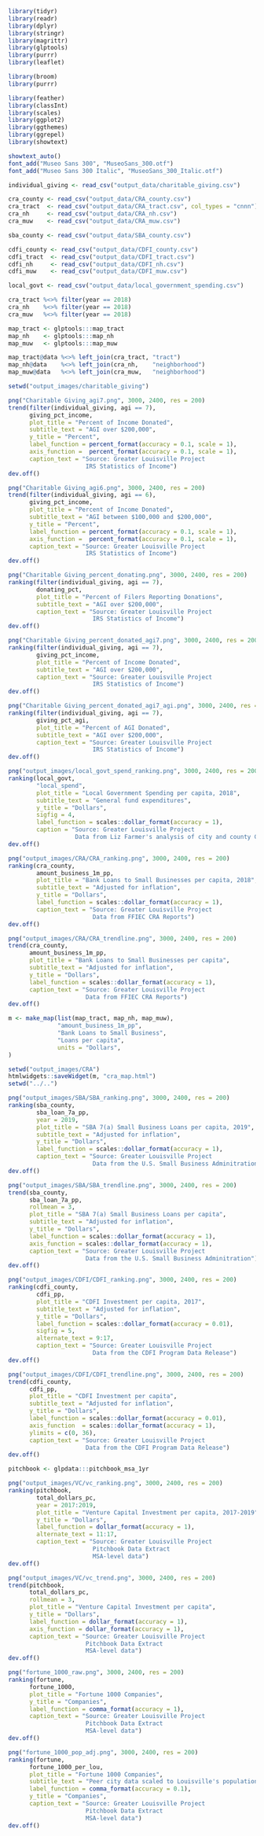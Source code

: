```{r setup}
library(tidyr)
library(readr)
library(dplyr)
library(stringr)
library(magrittr)
library(glptools)
library(purrr)
library(leaflet)

library(broom)
library(purrr)

library(feather)
library(classInt)
library(scales)
library(ggplot2)
library(ggthemes)
library(ggrepel)
library(showtext)

showtext_auto()
font_add("Museo Sans 300", "MuseoSans_300.otf")
font_add("Museo Sans 300 Italic", "MuseoSans_300_Italic.otf")
```

```{r read_data}
individual_giving <- read_csv("output_data/charitable_giving.csv")

cra_county <- read_csv("output_data/CRA_county.csv")
cra_tract  <- read_csv("output_data/CRA_tract.csv", col_types = "cnnn")
cra_nh     <- read_csv("output_data/CRA_nh.csv")
cra_muw    <- read_csv("output_data/CRA_muw.csv")

sba_county <- read_csv("output_data/SBA_county.csv")

cdfi_county <- read_csv("output_data/CDFI_county.csv")
cdfi_tract  <- read_csv("output_data/CDFI_tract.csv")
cdfi_nh     <- read_csv("output_data/CDFI_nh.csv")
cdfi_muw    <- read_csv("output_data/CDFI_muw.csv")

local_govt <- read_csv("output_data/local_government_spending.csv")

cra_tract %<>% filter(year == 2018)
cra_nh    %<>% filter(year == 2018)
cra_muw   %<>% filter(year == 2018)

map_tract <- glptools:::map_tract
map_nh    <- glptools:::map_nh
map_muw   <- glptools:::map_muw

map_tract@data %<>% left_join(cra_tract, "tract")
map_nh@data    %<>% left_join(cra_nh,    "neighborhood")
map_muw@data   %<>% left_join(cra_muw,   "neighborhood")
```

```{r charitable_giving}
setwd("output_images/charitable_giving")

png("Charitable Giving_agi7.png", 3000, 2400, res = 200)
trend(filter(individual_giving, agi == 7), 
      giving_pct_income, 
      plot_title = "Percent of Income Donated",
      subtitle_text = "AGI over $200,000",
      y_title = "Percent",
      label_function = percent_format(accuracy = 0.1, scale = 1),
      axis_function =  percent_format(accuracy = 0.1, scale = 1),
      caption_text = "Source: Greater Louisville Project
                      IRS Statistics of Income")
dev.off()

png("Charitable Giving_agi6.png", 3000, 2400, res = 200)
trend(filter(individual_giving, agi == 6), 
      giving_pct_income, 
      plot_title = "Percent of Income Donated",
      subtitle_text = "AGI between $100,000 and $200,000",
      y_title = "Percent",
      label_function = percent_format(accuracy = 0.1, scale = 1),
      axis_function =  percent_format(accuracy = 0.1, scale = 1),
      caption_text = "Source: Greater Louisville Project
                      IRS Statistics of Income")
dev.off()

png("Charitable Giving_percent_donating.png", 3000, 2400, res = 200)
ranking(filter(individual_giving, agi == 7),
        donating_pct, 
        plot_title = "Percent of Filers Reporting Donations",
        subtitle_text = "AGI over $200,000",
        caption_text = "Source: Greater Louisville Project
                        IRS Statistics of Income")
dev.off()

png("Charitable Giving_percent_donated_agi7.png", 3000, 2400, res = 200)
ranking(filter(individual_giving, agi == 7),
        giving_pct_income, 
        plot_title = "Percent of Income Donated",
        subtitle_text = "AGI over $200,000",
        caption_text = "Source: Greater Louisville Project
                        IRS Statistics of Income")
dev.off()

png("Charitable Giving_percent_donated_agi7_agi.png", 3000, 2400, res = 200)
ranking(filter(individual_giving, agi == 7),
        giving_pct_agi, 
        plot_title = "Percent of AGI Donated",
        subtitle_text = "AGI over $200,000",
        caption_text = "Source: Greater Louisville Project
                        IRS Statistics of Income")
dev.off()
```

```{r local_government}
png("output_images/local_govt_spend_ranking.png", 3000, 2400, res = 200)
ranking(local_govt,
        "local_spend",
        plot_title = "Local Government Spending per capita, 2018",
        subtitle_text = "General fund expenditures",
        y_title = "Dollars",
        sigfig = 4,
        label_function = scales::dollar_format(accuracy = 1),
        caption = "Source: Greater Louisville Project
                   Data from Liz Farmer's analysis of city and county CAFRs")
dev.off()
```

```{r CRA}
png("output_images/CRA/CRA_ranking.png", 3000, 2400, res = 200)
ranking(cra_county, 
        amount_business_1m_pp,
        plot_title = "Bank Loans to Small Businesses per capita, 2018",
        subtitle_text = "Adjusted for inflation",
        y_title = "Dollars",
        label_function = scales::dollar_format(accuracy = 1),
        caption_text = "Source: Greater Louisville Project
                        Data from FFIEC CRA Reports")
dev.off()

png("output_images/CRA/CRA_trendline.png", 3000, 2400, res = 200)
trend(cra_county, 
      amount_business_1m_pp,
      plot_title = "Bank Loans to Small Businesses per capita",
      subtitle_text = "Adjusted for inflation",
      y_title = "Dollars",
      label_function = scales::dollar_format(accuracy = 1),
      caption_text = "Source: Greater Louisville Project
                      Data from FFIEC CRA Reports")
dev.off()

m <- make_map(list(map_tract, map_nh, map_muw),
              "amount_business_1m_pp",
              "Bank Loans to Small Business",
              "Loans per capita",
              units = "Dollars",
)

setwd("output_images/CRA")
htmlwidgets::saveWidget(m, "cra_map.html")
setwd("../..")
```

```{r SBA}
png("output_images/SBA/SBA_ranking.png", 3000, 2400, res = 200)
ranking(sba_county, 
        sba_loan_7a_pp,
        year = 2019,
        plot_title = "SBA 7(a) Small Business Loans per capita, 2019",
        subtitle_text = "Adjusted for inflation",
        y_title = "Dollars",
        label_function = scales::dollar_format(accuracy = 1),
        caption_text = "Source: Greater Louisville Project
                        Data from the U.S. Small Business Adminitration")
dev.off()

png("output_images/SBA/SBA_trendline.png", 3000, 2400, res = 200)
trend(sba_county, 
      sba_loan_7a_pp,
      rollmean = 3,
      plot_title = "SBA 7(a) Small Business Loans per capita",
      subtitle_text = "Adjusted for inflation",
      y_title = "Dollars",
      label_function = scales::dollar_format(accuracy = 1),
      axis_function = scales::dollar_format(accuracy = 1),
      caption_text = "Source: Greater Louisville Project
                      Data from the U.S. Small Business Adminitration")
dev.off()

```

```{r CDFI}
png("output_images/CDFI/CDFI_ranking.png", 3000, 2400, res = 200)
ranking(cdfi_county, 
        cdfi_pp,
        plot_title = "CDFI Investment per capita, 2017",
        subtitle_text = "Adjusted for inflation",
        y_title = "Dollars",
        label_function = scales::dollar_format(accuracy = 0.01),
        sigfig = 5,
        alternate_text = 9:17,
        caption_text = "Source: Greater Louisville Project
                        Data from the CDFI Program Data Release")
dev.off()

png("output_images/CDFI/CDFI_trendline.png", 3000, 2400, res = 200)
trend(cdfi_county, 
      cdfi_pp,
      plot_title = "CDFI Investment per capita",
      subtitle_text = "Adjusted for inflation",
      y_title = "Dollars",
      label_function = scales::dollar_format(accuracy = 0.01),
      axis_function  = scales::dollar_format(accuracy = 1),
      ylimits = c(0, 36),
      caption_text = "Source: Greater Louisville Project
                      Data from the CDFI Program Data Release")
dev.off()
```

```{r}
pitchbook <- glpdata:::pitchbook_msa_1yr

png("output_images/VC/vc_ranking.png", 3000, 2400, res = 200)
ranking(pitchbook, 
        total_dollars_pc,
        year = 2017:2019,
        plot_title = "Venture Capital Investment per capita, 2017-2019",
        y_title = "Dollars",
        label_function = dollar_format(accuracy = 1),
        alternate_text = 11:17,
        caption_text = "Source: Greater Louisville Project
                        Pitchbook Data Extract
                        MSA-level data")
dev.off()

png("output_images/VC/vc_trend.png", 3000, 2400, res = 200)
trend(pitchbook, 
      total_dollars_pc,
      rollmean = 3,
      plot_title = "Venture Capital Investment per capita",
      y_title = "Dollars",
      label_function = dollar_format(accuracy = 1),
      axis_function = dollar_format(accuracy = 1),
      caption_text = "Source: Greater Louisville Project
                      Pitchbook Data Extract
                      MSA-level data")
dev.off()

```

```{r}
png("fortune_1000_raw.png", 3000, 2400, res = 200)
ranking(fortune, 
      fortune_1000, 
      plot_title = "Fortune 1000 Companies",
      y_title = "Companies",
      label_function = comma_format(accuracy = 1),
      caption_text = "Source: Greater Louisville Project
                      Pitchbook Data Extract
                      MSA-level data")
dev.off()

png("fortune_1000_pop_adj.png", 3000, 2400, res = 200)
ranking(fortune, 
      fortune_1000_per_lou, 
      plot_title = "Fortune 1000 Companies",
      subtitle_text = "Peer city data scaled to Louisville's population",
      label_function = comma_format(accuracy = 0.1),
      y_title = "Companies",
      caption_text = "Source: Greater Louisville Project
                      Pitchbook Data Extract
                      MSA-level data")
dev.off()
```
